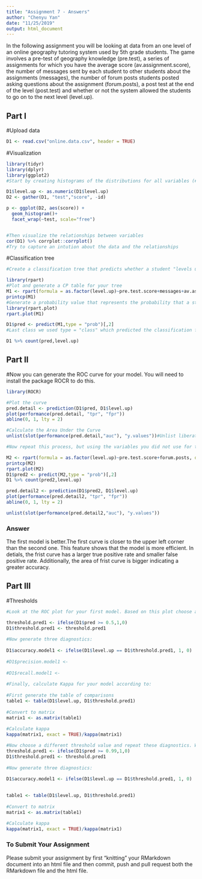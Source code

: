 ```yaml
---
title: "Assignment 7 - Answers"
author: "Chenyu Yan"
date: "11/25/2019"
output: html_document
---
```


In the following assignment you will be looking at data from an one level of an online geography tutoring system used by 5th grade students. The game involves a pre-test of geography knowledge (pre.test), a series of assignments for which you have the average score (av.assignment.score),  the number of messages sent by each student to other students about the assignments (messages), the number of forum posts students posted asking questions about the assignment (forum.posts), a post test at the end of the level (post.test) and whether or not the system allowed the students to go on to the next level (level.up).  

## Part I

#Upload data
```r
D1 <- read.csv("online.data.csv", header = TRUE)
```

#Visualization 
```r
library(tidyr)
library(dplyr)
library(ggplot2)
#Start by creating histograms of the distributions for all variables (#HINT: look up "facet" in the ggplot documentation)

D1$level.up <- as.numeric(D1$level.up)
D2 <- gather(D1, "test","score", -id)

p <- ggplot(D2, aes(score)) + 
  geom_histogram()+
  facet_wrap(~test, scale="free")


#Then visualize the relationships between variables
cor(D1) %>% corrplot::corrplot()
#Try to capture an intution about the data and the relationships

```
#Classification tree
```r
#Create a classification tree that predicts whether a student "levels up" in the online course using three variables of your choice (As we did last time, set all controls to their minimums)

library(rpart)
#Plot and generate a CP table for your tree 
M1 <- rpart(formula = as.factor(level.up)~pre.test.score+messages+av.assignment.score, data=D1)
printcp(M1)
#Generate a probability value that represents the probability that a student levels up based your classification tree 
library(rpart.plot)
rpart.plot(M1)

D1$pred <- predict(M1,type = "prob")[,2]
#Last class we used type = "class" which predicted the classification for us, this time we are using type = "prob" to see the probability that our classififcation is based on.

D1 %>% count(pred,level.up)
```
## Part II
#Now you can generate the ROC curve for your model. You will need to install the package ROCR to do this.
```r
library(ROCR)

#Plot the curve
pred.detail <- prediction(D1$pred, D1$level.up)
plot(performance(pred.detail, "tpr", "fpr"))
abline(0, 1, lty = 2)

#Calculate the Area Under the Curve
unlist(slot(performance(pred.detail,"auc"), "y.values"))#Unlist liberates the AUC value from the "performance" object created by ROCR

#Now repeat this process, but using the variables you did not use for the previous model and compare the plots & results of your two models. Which one do you think was the better model? Why?

M2 <- rpart(formula = as.factor(level.up)~pre.test.score+forum.posts, data=D1)
printcp(M2)
rpart.plot(M2)
D1$pred2 <- predict(M2,type = "prob")[,2]
D1 %>% count(pred2,level.up)

pred.detail2 <- prediction(D1$pred2, D1$level.up)
plot(performance(pred.detail2, "tpr", "fpr"))
abline(0, 1, lty = 2)

unlist(slot(performance(pred.detail2,"auc"), "y.values"))

```
### Answer
The first model is better.The first curve is closer to the upper left corner than the second one. This feature shows that the model is more efficient. In detials, the frist curve has a larger true positive rate and smaller false positive rate. Additionally, the area of frist curve is bigger indicating a greater accuracy.

## Part III
#Thresholds
```r
#Look at the ROC plot for your first model. Based on this plot choose a probability threshold that balances capturing the most correct predictions against false positives. Then generate a new variable in your data set that classifies each student according to your chosen threshold.

threshold.pred1 <- ifelse(D1$pred >= 0.5,1,0)
D1$threshold.pred1 <- threshold.pred1
 
#Now generate three diagnostics:
 
D1$accuracy.model1 <- ifelse(D1$level.up == D1$threshold.pred1, 1, 0)
  
#D1$precision.model1 <- 
  
#D1$recall.model1 <- 
 
#Finally, calculate Kappa for your model according to:
 
#First generate the table of comparisons
table1 <- table(D1$level.up, D1$threshold.pred1)
 
#Convert to matrix
matrix1 <- as.matrix(table1)
 
#Calculate kappa
kappa(matrix1, exact = TRUE)/kappa(matrix1)

#Now choose a different threshold value and repeat these diagnostics. What conclusions can you draw about your two thresholds?
threshold.pred1 <- ifelse(D1$pred >= 0.99,1,0)
D1$threshold.pred1 <- threshold.pred1
 
#Now generate three diagnostics:
 
D1$accuracy.model1 <- ifelse(D1$level.up == D1$threshold.pred1, 1, 0)
  

table1 <- table(D1$level.up, D1$threshold.pred1)
 
#Convert to matrix
matrix1 <- as.matrix(table1)
 
#Calculate kappa
kappa(matrix1, exact = TRUE)/kappa(matrix1)


```

### To Submit Your Assignment

Please submit your assignment by first "knitting" your RMarkdown document into an html file and then commit, push and pull request both the RMarkdown file and the html file.
